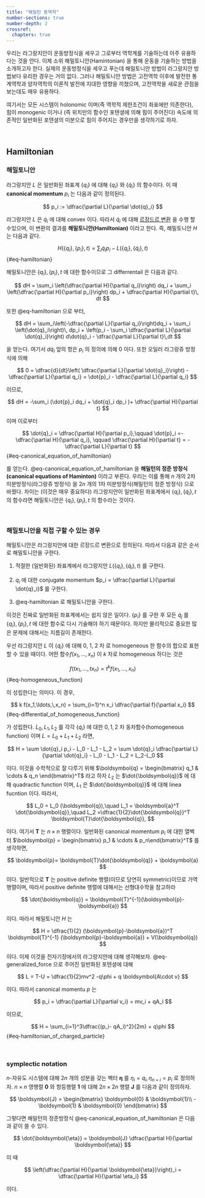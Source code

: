 ```yaml
---
title: "해밀턴 동역학"
number-sections: true
number-depth: 2
crossref:
  chapters: true
---
```


우리는 라그랑지안이 운동방정식을 세우고 그로부터 역학계를 기술하는데 아주 유용하다는 것을 안다. 이제 소위 해밀토니안(Hamintonian) 을 통해 운동을 기술하는 방법을 소개하고자 한다. 실제의 운동방정식을 세우고 푸는데 해밀토니안 방법이 라그랑지안 방법보다 유리한 경우는 거의 없다. 그러나 해밀토니안 방법은 고전역학 이후에 발전한 통계역학과 양자역학의 이론적 발전에 지대한 영향을 끼쳤으며, 고전역학을 새로운 관점을 보는데도 매우 유용하다.

여기서는 모든 시스템이 holonomic 이며(즉 역학적 제한조건이 좌표에만 의존한다), 힘이 monogenic 이거나 (즉 위치만의 함수인 포텐셜에 의해 힘이 주어진다) 속도에 의존적인 일반화된 포텐셜의 미분으로 힘이 주어지는 경우만을 생각하기로 하자.

</br>

## Hamiltonian

### 해밀토니안 {#sec-hamiltonian}
라그랑지안 $L$ 은 일반화된 좌표계 $\{q_i\}$ 에 대해 $\{q_i\}$ 와 $\{\dot{q}_i\}$ 의 함수이다. 이 때 **canonical momentum** $p_i$ 는 다음과 같이 정의된다.

$$
p_i := \dfrac{\partial L}{\partial \dot{q}_i}
$$

라그랑지안 $L$ 은 $\dot{q}_i$ 에 대해 convex 이다. 따라서  $\dot{q}_i$ 에 대해 [르장드르 변환](../topics/mathematical.qmd#sec-legendre_transform) 을 수행 할 수있으며, 이 변환의 결과를 **해밀토니안(Hamiltonian)** 이라고 한다. 즉, 해밀토니안 $H$ 는 다음과 같다.

$$
H\left(\{q_i\}, \{p_i\}, t\right) = \sum_{i} \dot{q}_i p_i - L(\{q_i\}, \{\dot{q}_i\}, t)
$$ {#eq-hamiltonian}

해밀토니안은 $\{q_i\},\, \{p_i\},\, t$ 에 대한 함수이므로 그 differrentail 은 다음과 같다.

$$
dH = \sum_i \left(\dfrac{\partial H}{\partial q_i}\right) dq_i + \sum_i \left(\dfrac{\partial H}{\partial p_i}\right) dp_i + \dfrac{\partial H}{\partial t}\, dt
$$

또한 @eq-hamiltonian 으로 부터, 

$$
dH = \sum_i\left(-\dfrac{\partial L}{\partial q_i}\right)dq_i + \sum_i \left(\dot{q}_i\right)\, dp_i + \left(p_i - \sum_i \dfrac{\partial L}{\partial \dot{q}_i}\right) d\dot{q}_i - \dfrac{\partial L}{\partial t}\,dt
$$

을 얻는다. 여기서 $d\dot{q}_i$ 앞의 항은 $p_i$ 의 정의에 의해 $0$ 이다. 또한 오일러 라그랑쥬 방정식에 의해

$$
0 = \dfrac{d}{dt}\left( \dfrac{\partial L}{\partial \dot{q}_i}\right) - \dfrac{\partial L}{\partial q_i} = \dot{p}_i - \dfrac{\partial L}{\partial q_i}
$$

이므로, 

$$
dH = -\sum_i (\dot{p}_i dq_i + \dot{q}_i dp_i )+ \dfrac{\partial H}{\partial t} 
$$

이며 이로부터

$$
\dot{q}_i = \dfrac{\partial H}{\partial p_i},\qquad \dot{p}_i =- \dfrac{\partial H}{\partial q_i}, \qquad \dfrac{\partial H}{\partial t} = -\dfrac{\partial L}{\partial t}
$$ {#eq-canonical_equation_of_hamiltonian}

를 얻는다. @eq-canonical_equation_of_hamiltonian 을 **해밀턴의 정준 방정식(canonical equations of Haminton)** 이라고 부른다. 우리는 이를 통해 $n$ 개의 2차 미분방정식(라그랑쥬 방정식) 을 $2n$ 개의 1차 미분방정식(해밀턴의 정준 방정식) 으로 바꿨다. 차이는 (이것은 매우 중요하다) 라그랑지안이 일반화된 좌표계에서 $\{q_i\},\, \{\dot{q}_i\},\,t$ 의 함수라면 해밀토니안은 $\{q_i\},\, \{p_i\},\,t$ 의 함수라는 것이다.

</br>

### 해밀토니안을 직접 구할 수 있는 경우

해밀토니안은 라그랑지안에 대한 르장드르 변환으로 정의된다. 따라서 다음과 같은 순서로 해밀토니안을 구한다.

1. 적절한 (일반화된) 좌표계에서 라그랑지안 $L(\{q_i\},\, \{\dot{q}_i\},\,t)$ 를 구한다.

2. $q_i$ 에 대한 conjugate momentum $p_i = \dfrac{\partial L}{\partial \dot{q}_i}$ 를 구한다.

3. @eq-hamiltonian 로 해밀토니안을 구한다.


이것은 진짜로 일반화된 좌표계에서는 쉽지 않은 일이다. $\{p_i\}$ 를 구한 후 모든 $\dot{q}_j$ 를 $\{q_i\},\, \{p_i\},\,t$ 에 대한 함수로 다시 기술해야 하기 때문이다. 하지만 물리적으로 중요한 많은 문제에 대해서는 지름길이 존재한다.

우선 라그랑지안 $L$ 이 $\{\dot{q}_i\}$ 에 대해 $0$, $1$, $2$ 차 로 homogeneous 한 함수의 합으로 표현 할 수 있을 때이다. 어떤 함수$f(x_1,\ldots,\,x_n)$ 이 $k$ 차로 homogeneous 하다는 것은 

$$
f(tx_1,\ldots,\,t x_n) = t^k f(x_1,\ldots,\,x_n)
$$ {#eq-homogeneous_function}

이 성립한다는 의미다. 이 경우,

$$
k f(x_1,\ldots,\,x_n) = \sum_{i=1}^n x_i \dfrac{\partial f}{\partial x_i}
$$ {#eq-differential_of_homogeneous_function}

가 성립한다. $L_0,\,L_1,\,L_2$ 를 각각 $\{\dot{q}_i\}$ 에 대한 $0,\,1,\,2$ 차 동차함수(homogeneous function) 이며 $L=L_0 + L_1 + L_2$ 라면, 

$$
H = \sum \dot{q}_i p_i - L_0 - L_1 - L_2 = \sum \dot{q}_i \dfrac{\partial L}{\partial \dot{q}_i} - L_0 - L_1 - L_2 = L_2-L_0
$$

이다. 이것을 수학적으로 잘 다루기 위해 $\boldsymbol{q} = \begin{bmatrix} q_1 & \cdots & q_n \end{bmatrix}^T$ 라고 하자 $L_2$ 는 $\dot{\boldsymbol{q}}$ 에 대해 quadractic function 이며, $L_1$ 은 $\dot{\boldsymbol{q}}$ 에 대해 linea fucntion 이다. 따라서, 

$$
L_0 = L_0 (\boldsymbol{q}),\quad L_1 = \boldsymbol{a}^T \dot{\boldsymbol{q}},\quad L_2 =\dfrac{1}{2}\dot{\boldsymbol{q}}^T \boldsymbol{T}\dot{\boldsymbol{q}}, 
$$

이다. 여기서 $\boldsymbol{T}$ 는 $n \times n$ 행렬이다. 일반화된 canonical momentum $p_i$ 에 대한 열벡터 $\boldsymbol{p} = \begin{bmatrix} p_1 & \cdots & p_n\end{bmatrix}^T$ 를 생각하면, 

$$
\boldsymbol{p}= \boldsymbol{T}\dot{\boldsymbol{q}} + \boldsymbol{a}
$$

이다. 일반적으로 $\boldsymbol{T}$ 는 positive definite 행렬(이므로 당연히 symmetric)이므로 가역행렬이며, 따라서 [positive definite 행렬에 대해서는 선형대수학을 참고하라]{.aside}

$$
\dot{\boldsymbol{q}} = \boldsymbol{T}^{-1}(\boldsymbol{p}-\boldsymbol{a})
$$

이다. 따라서 해밀토니안 $H$ 는

$$
H = \dfrac{1}{2} (\boldsymbol{p}-\boldsymbol{a})^T \boldsymbol{T}^{-1} (\boldsymbol{p}-\boldsymbol{a}) + V(\boldsymbol{q})
$$


이다. 이제 이것을 전자기장에서의 라그랑지안에 대해 생각해보자. @eq-generalized_force 으로 주어진 일반화된 포텐셜에 대해 

$$
L = T-U = \dfrac{1}{2}mv^2 -q\phi + q \boldsymbol{A\cdot v}
$$

이다. 따라서 canonical momentu $p$ 는

$$
p_i = \dfrac{\partial L}{\partial v_i} = mv_i + qA_i
$$

이므로, 

$$
H = \sum_{i=1}^3\dfrac{(p_i- qA_i)^2}{2m} + q\phi
$$ {#eq-hamiltonian_of_charged_particle}


</br>


### symplectic notation

$n$-자유도 시스템에 대해 $2n$ 개의 성분을 갖는 벡터 $\boldsymbol{\eta}$ 를 $\eta_i = q_i,\, \eta_{n+i} = p_i$ 로 정의하자. $n\times n$ 영행렬 $\boldsymbol{0}$ 와 항등행렬 $\boldsymbol{1}$ 에 대해 $2n \times 2n$ 행렬 $\boldsymbol{J}$ 를 다음과 같이 정의하자.

$$
\boldsymbol{J} = \begin{bmatrix} \boldsymbol{0} & \boldsymbol{1}\\ -\boldsymbol{1} & \boldsymbol{0} \end{bmatrix}
$$

그렇다면 해밀턴의 정준방정식 @eq-canonical_equation_of_hamiltonian 은 다음과 같이 쓸 수 있다.

$$
\dot{\boldsymbol{\eta}} =  \boldsymbol{J} \dfrac{\partial H}{\partial \boldsymbol{\eta}}
$$

이 때

$$
\left(\dfrac{\partial H}{\partial \boldsymbol{\eta}}\right)_i = \dfrac{\partial H}{\partial \eta_i}
$$

이다. 
